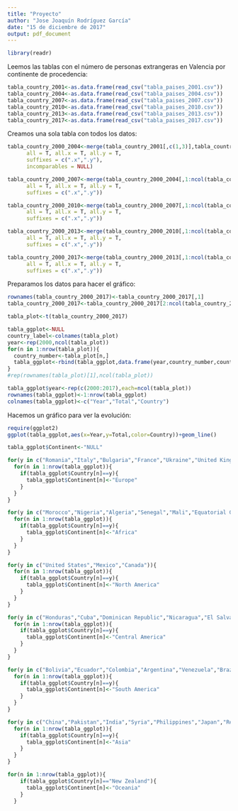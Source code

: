 ```yaml
---
title: "Proyecto"
author: "Jose Joaquín Rodríguez García"
date: "15 de diciembre de 2017"
output: pdf_document
---
```


```r
library(readr)
```

Leemos las tablas con el número de personas extrangeras en Valencia por continente de procedencia: 

```r
tabla_country_2001<-as.data.frame(read_csv("tabla_paises_2001.csv"))
tabla_country_2004<-as.data.frame(read_csv("tabla_paises_2004.csv"))
tabla_country_2007<-as.data.frame(read_csv("tabla_paises_2007.csv"))
tabla_country_2010<-as.data.frame(read_csv("tabla_paises_2010.csv"))
tabla_country_2013<-as.data.frame(read_csv("tabla_paises_2013.csv"))
tabla_country_2017<-as.data.frame(read_csv("tabla_paises_2017.csv"))
```

Creamos una sola tabla con todos los datos:

```r
tabla_country_2000_2004<-merge(tabla_country_2001[,c(1,3)],tabla_country_2004, by = "X1",
      all = T, all.x = T, all.y = T,
      suffixes = c(".x",".y"),
      incomparables = NULL)
```

```r
tabla_country_2000_2007<-merge(tabla_country_2000_2004[,1:ncol(tabla_country_2000_2004)-1],tabla_country_2007, by = "X1",
      all = T, all.x = T, all.y = T,
      suffixes = c(".x",".y"))
```

```r
tabla_country_2000_2010<-merge(tabla_country_2000_2007[,1:ncol(tabla_country_2000_2007)-1],tabla_country_2010, by = "X1",
      all = T, all.x = T, all.y = T,
      suffixes = c(".x",".y"))
```

```r
tabla_country_2000_2013<-merge(tabla_country_2000_2010[,1:ncol(tabla_country_2000_2010)-1],tabla_country_2013, by = "X1",
      all = T, all.x = T, all.y = T,
      suffixes = c(".x",".y"))
```

```r
tabla_country_2000_2017<-merge(tabla_country_2000_2013[,1:ncol(tabla_country_2000_2013)],tabla_country_2017, by = "X1",
      all = T, all.x = T, all.y = T,
      suffixes = c(".x",".y"))
```


Preparamos los datos para hacer el gráfico:


```r
rownames(tabla_country_2000_2017)<-tabla_country_2000_2017[,1]
tabla_country_2000_2017<-tabla_country_2000_2017[2:ncol(tabla_country_2000_2017)]
```

```r
tabla_plot<-t(tabla_country_2000_2017)
```

```r
tabla_ggplot<-NULL
country_label<-colnames(tabla_plot)
year<-rep(2000,ncol(tabla_plot))
for(n in 1:nrow(tabla_plot)){
  country_number<-tabla_plot[n,]
  tabla_ggplot<-rbind(tabla_ggplot,data.frame(year,country_number,country_label))
}
#rep(rownames(tabla_plot)[1],ncol(tabla_plot))
```

```r
tabla_ggplot$year<-rep(c(2000:2017),each=ncol(tabla_plot))
rownames(tabla_ggplot)<-1:nrow(tabla_ggplot)
colnames(tabla_ggplot)<-c("Year","Total","Country")
```

Hacemos un gráfico para ver la evolución:

```r
require(ggplot2)
ggplot(tabla_ggplot,aes(x=Year,y=Total,color=Country))+geom_line()
```

```r
tabla_ggplot$Continent<-"NULL"

for(y in c("Romania","Italy","Bulgaria","France","Ukraine","United Kingdom","Russia","Germany","Armenia","Poland","Portugal","Netherlands","Lithuania","Ireland","Belgium","Hungary","Georgia","Sweden","Czech Republic","Moldova","Latvia","Austria","Greece","Swiss","Albania","Denmark","Slovakia")){
  for(n in 1:nrow(tabla_ggplot)){
    if(tabla_ggplot$Country[n]==y){
      tabla_ggplot$Continent[n]<-"Europe"
    }
  }
}
```

```r
for(y in c("Morocco","Nigeria","Algeria","Senegal","Mali","Equatorial Guinea","Ghana","Republic of Guinea","Cameroon","Egypt","Libya","Liberia","Mauritania","Sierra Leone")){
  for(n in 1:nrow(tabla_ggplot)){
    if(tabla_ggplot$Country[n]==y){
      tabla_ggplot$Continent[n]<-"Africa"
    }
  }
}
```

```r
for(y in c("United States","Mexico","Canada")){
  for(n in 1:nrow(tabla_ggplot)){
    if(tabla_ggplot$Country[n]==y){
      tabla_ggplot$Continent[n]<-"North America"
    }
  }
}
```

```r
for(y in c("Honduras","Cuba","Dominican Republic","Nicaragua","El Salvador","Guatemala","Panama")){
  for(n in 1:nrow(tabla_ggplot)){
    if(tabla_ggplot$Country[n]==y){
      tabla_ggplot$Continent[n]<-"Central America"
    }
  }
}
```

```r
for(y in c("Bolivia","Ecuador","Colombia","Argentina","Venezuela","Brazil","Paraguay","Uruguay","Peru","Chile")){
  for(n in 1:nrow(tabla_ggplot)){
    if(tabla_ggplot$Country[n]==y){
      tabla_ggplot$Continent[n]<-"South America"
    }
  }
}
```

```r
for(y in c("China","Pakistan","India","Syria","Philippines","Japan","Republic of Korea","Bangladesh","Lebanon","Jordan")){
  for(n in 1:nrow(tabla_ggplot)){
    if(tabla_ggplot$Country[n]==y){
      tabla_ggplot$Continent[n]<-"Asia"
    }
  }
}
```

```r
for(n in 1:nrow(tabla_ggplot)){
    if(tabla_ggplot$Country[n]=="New Zealand"){
      tabla_ggplot$Continent[n]<-"Oceania"
    }
  }
```